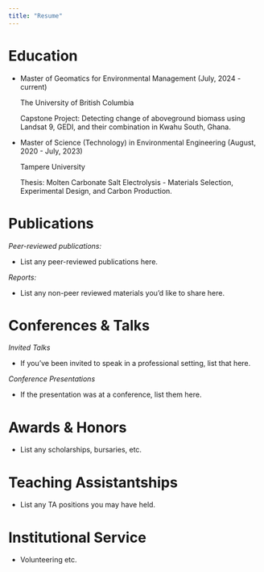 ```yaml
---
title: "Resume"
---
```


# Education 

- Master of Geomatics for Environmental Management (July, 2024 - current)
  
  The University of British Columbia
  

    Capstone Project: Detecting change of aboveground biomass using Landsat 9, GEDI, and their 
    combination in Kwahu South, Ghana.

- Master of Science (Technology) in Environmental Engineering (August, 2020 - July, 2023)
  
  Tampere University

    Thesis: Molten Carbonate Salt Electrolysis - Materials Selection, Experimental Design,
    and Carbon Production.


# Publications

*Peer-reviewed publications:*

-   List any peer-reviewed publications here.

*Reports:*

-   List any non-peer reviewed materials you'd like to share here.

# Conferences & Talks

*Invited Talks*

-   If you've been invited to speak in a professional setting, list that here.

*Conference Presentations*

-   If the presentation was at a conference, list them here.

# Awards & Honors

-   List any scholarships, bursaries, etc.

# Teaching Assistantships

-   List any TA positions you may have held.

# Institutional Service

-   Volunteering etc.
